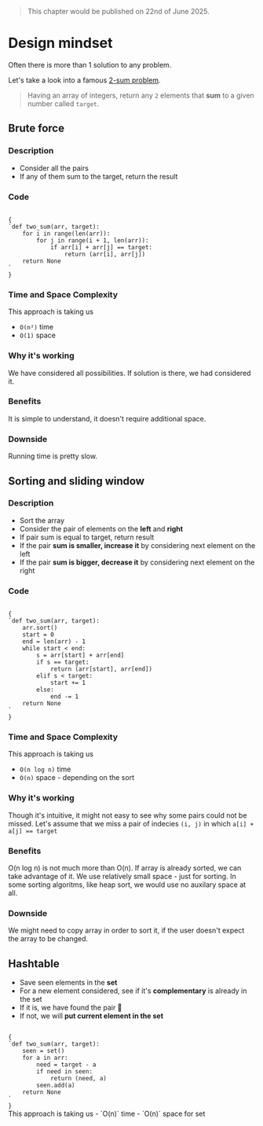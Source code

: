 
> This chapter would be published on 22nd of June 2025.

# Design mindset

Often there is more than 1 solution to any problem.

Let's take a look into a famous [2-sum problem](https://en.wikipedia.org/wiki/Subset_sum_problem).

> Having an array of integers, return any `2` elements that **sum** to a given number called `target`.


## Brute force

### Description
- Consider all the pairs
- If any of them sum to the target, return the result

### Code
<Code>
{
`def two_sum(arr, target):
    for i in range(len(arr)):
        for j in range(i + 1, len(arr)):
            if arr[i] + arr[j] == target:
                return (arr[i], arr[j])
    return None
`
}
</Code>

### Time and Space Complexity

This approach is taking us
- `O(n²)` time
- `O(1)` space

### Why it's working

We have considered all possibilities. If solution is there, we had considered it.

### Benefits

It is simple to understand, it doesn't require additional space.

### Downside

Running time is pretty slow.

## Sorting and sliding window

### Description

- Sort the array
- Consider the pair of elements on the **left** and **right**
- If pair sum is equal to target, return result
- If the pair **sum is smaller, increase it** by considering next element on the left
- If the pair **sum is bigger, decrease it** by considering next element on the right

### Code 

<Code>
{
`def two_sum(arr, target):
    arr.sort()
    start = 0
    end = len(arr) - 1
    while start < end:
        s = arr[start] + arr[end]
        if s == target:
            return (arr[start], arr[end])
        elif s < target:
            start += 1
        else:
            end -= 1
    return None
`
}
</Code>

### Time and Space Complexity

This approach is taking us
- `O(n log n)` time
- `O(n)` space - depending on the sort

### Why it's working

Though it's intuitive, it might not easy to see why some pairs could not be missed.
Let's assume that we miss a pair of indecies `(i, j)` in which `a[i] + a[j] == target`

### Benefits

O(n log n) is not much more than O(n). If array is already sorted, we can take advantage of it.
We use relatively small space - just for sorting. In some sorting algoritms, like heap sort, we would use no auxilary space at all.

### Downside

We might need to copy array in order to sort it, if the user doesn't expect the array to be changed.

## Hashtable

- Save seen elements in the **set**
- For a new element considered, see if it's **complementary** is already in the set
- If it is, we have found the pair 🎉
- If not, we will **put current element in the set**

<Code>
{
`def two_sum(arr, target):
    seen = set()
    for a in arr:
        need = target - a
        if need in seen:
            return (need, a)
        seen.add(a)
    return None
`
}
</Code>
This approach is taking us
- `O(n)` time
- `O(n)` space for set

